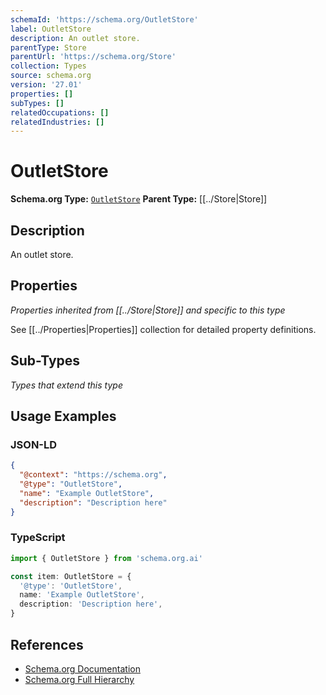 ```yaml
---
schemaId: 'https://schema.org/OutletStore'
label: OutletStore
description: An outlet store.
parentType: Store
parentUrl: 'https://schema.org/Store'
collection: Types
source: schema.org
version: '27.01'
properties: []
subTypes: []
relatedOccupations: []
relatedIndustries: []
---
```

# OutletStore

**Schema.org Type:** [`OutletStore`](https://schema.org/OutletStore)
**Parent Type:** [[../Store|Store]]

## Description

An outlet store.

## Properties

*Properties inherited from [[../Store|Store]] and specific to this type*

See [[../Properties|Properties]] collection for detailed property definitions.

## Sub-Types

*Types that extend this type*

## Usage Examples

### JSON-LD

```json
{
  "@context": "https://schema.org",
  "@type": "OutletStore",
  "name": "Example OutletStore",
  "description": "Description here"
}
```

### TypeScript

```typescript
import { OutletStore } from 'schema.org.ai'

const item: OutletStore = {
  '@type': 'OutletStore',
  name: 'Example OutletStore',
  description: 'Description here',
}
```

## References

- [Schema.org Documentation](https://schema.org/OutletStore)
- [Schema.org Full Hierarchy](https://schema.org/docs/full.html)
